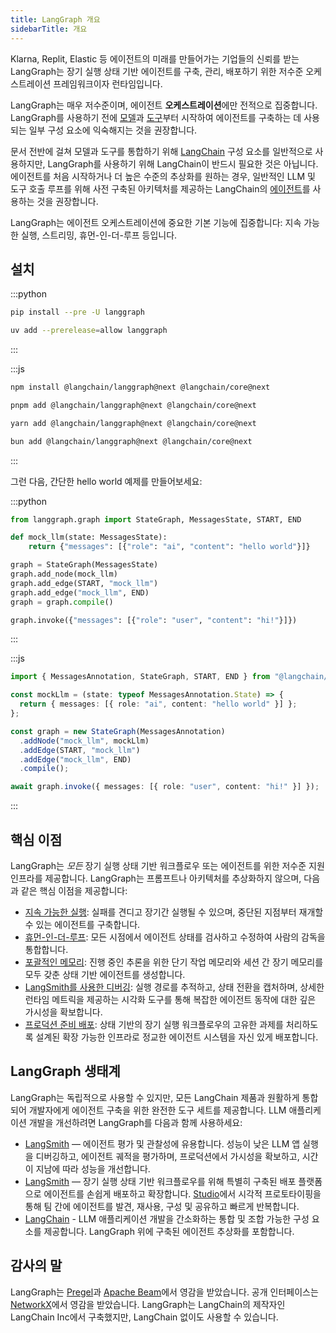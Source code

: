 ```yaml
---
title: LangGraph 개요
sidebarTitle: 개요
---
```



<AlphaCallout />

Klarna, Replit, Elastic 등 에이전트의 미래를 만들어가는 기업들의 신뢰를 받는 LangGraph는 장기 실행 상태 기반 에이전트를 구축, 관리, 배포하기 위한 저수준 오케스트레이션 프레임워크이자 런타임입니다.

LangGraph는 매우 저수준이며, 에이전트 **오케스트레이션**에만 전적으로 집중합니다. LangGraph를 사용하기 전에 [모델](/oss/langchain/models)과 [도구](/oss/langchain/tools)부터 시작하여 에이전트를 구축하는 데 사용되는 일부 구성 요소에 익숙해지는 것을 권장합니다.

문서 전반에 걸쳐 모델과 도구를 통합하기 위해 [LangChain](/oss/langchain/overview) 구성 요소를 일반적으로 사용하지만, LangGraph를 사용하기 위해 LangChain이 반드시 필요한 것은 아닙니다. 에이전트를 처음 시작하거나 더 높은 수준의 추상화를 원하는 경우, 일반적인 LLM 및 도구 호출 루프를 위해 사전 구축된 아키텍처를 제공하는 LangChain의 [에이전트](/oss/langchain/agents)를 사용하는 것을 권장합니다.

LangGraph는 에이전트 오케스트레이션에 중요한 기본 기능에 집중합니다: 지속 가능한 실행, 스트리밍, 휴먼-인-더-루프 등입니다.

## <Icon icon="download" size={20} /> 설치

:::python
<CodeGroup>
```bash pip
pip install --pre -U langgraph
```

```bash uv
uv add --prerelease=allow langgraph
```
</CodeGroup>
:::

:::js
<CodeGroup>
```bash npm
npm install @langchain/langgraph@next @langchain/core@next
```

```bash pnpm
pnpm add @langchain/langgraph@next @langchain/core@next
```

```bash yarn
yarn add @langchain/langgraph@next @langchain/core@next
```

```bash bun
bun add @langchain/langgraph@next @langchain/core@next
```
</CodeGroup>
:::

그런 다음, 간단한 hello world 예제를 만들어보세요:

:::python
```python
from langgraph.graph import StateGraph, MessagesState, START, END

def mock_llm(state: MessagesState):
    return {"messages": [{"role": "ai", "content": "hello world"}]}

graph = StateGraph(MessagesState)
graph.add_node(mock_llm)
graph.add_edge(START, "mock_llm")
graph.add_edge("mock_llm", END)
graph = graph.compile()

graph.invoke({"messages": [{"role": "user", "content": "hi!"}]})
```
:::

:::js
```typescript
import { MessagesAnnotation, StateGraph, START, END } from "@langchain/langgraph";

const mockLlm = (state: typeof MessagesAnnotation.State) => {
  return { messages: [{ role: "ai", content: "hello world" }] };
};

const graph = new StateGraph(MessagesAnnotation)
  .addNode("mock_llm", mockLlm)
  .addEdge(START, "mock_llm")
  .addEdge("mock_llm", END)
  .compile();

await graph.invoke({ messages: [{ role: "user", content: "hi!" }] });
```
:::

## 핵심 이점

LangGraph는 *모든* 장기 실행 상태 기반 워크플로우 또는 에이전트를 위한 저수준 지원 인프라를 제공합니다. LangGraph는 프롬프트나 아키텍처를 추상화하지 않으며, 다음과 같은 핵심 이점을 제공합니다:

* [지속 가능한 실행](/oss/langgraph/durable-execution): 실패를 견디고 장기간 실행될 수 있으며, 중단된 지점부터 재개할 수 있는 에이전트를 구축합니다.
* [휴먼-인-더-루프](/oss/langgraph/interrupts): 모든 시점에서 에이전트 상태를 검사하고 수정하여 사람의 감독을 통합합니다.
* [포괄적인 메모리](/oss/concepts/memory): 진행 중인 추론을 위한 단기 작업 메모리와 세션 간 장기 메모리를 모두 갖춘 상태 기반 에이전트를 생성합니다.
* [LangSmith를 사용한 디버깅](/langsmith/home): 실행 경로를 추적하고, 상태 전환을 캡처하며, 상세한 런타임 메트릭을 제공하는 시각화 도구를 통해 복잡한 에이전트 동작에 대한 깊은 가시성을 확보합니다.
* [프로덕션 준비 배포](/langsmith/deployments): 상태 기반의 장기 실행 워크플로우의 고유한 과제를 처리하도록 설계된 확장 가능한 인프라로 정교한 에이전트 시스템을 자신 있게 배포합니다.

## LangGraph 생태계

LangGraph는 독립적으로 사용할 수 있지만, 모든 LangChain 제품과 원활하게 통합되어 개발자에게 에이전트 구축을 위한 완전한 도구 세트를 제공합니다. LLM 애플리케이션 개발을 개선하려면 LangGraph를 다음과 함께 사용하세요:

* [LangSmith](http://www.langchain.com/langsmith) — 에이전트 평가 및 관찰성에 유용합니다. 성능이 낮은 LLM 앱 실행을 디버깅하고, 에이전트 궤적을 평가하며, 프로덕션에서 가시성을 확보하고, 시간이 지남에 따라 성능을 개선합니다.
* [LangSmith](/langsmith/home) — 장기 실행 상태 기반 워크플로우를 위해 특별히 구축된 배포 플랫폼으로 에이전트를 손쉽게 배포하고 확장합니다. [Studio](/langsmith/studio)에서 시각적 프로토타이핑을 통해 팀 간에 에이전트를 발견, 재사용, 구성 및 공유하고 빠르게 반복합니다.
* [LangChain](/oss/langchain/overview) - LLM 애플리케이션 개발을 간소화하는 통합 및 조합 가능한 구성 요소를 제공합니다. LangGraph 위에 구축된 에이전트 추상화를 포함합니다.

## 감사의 말

LangGraph는 [Pregel](https://research.google/pubs/pub37252/)과 [Apache Beam](https://beam.apache.org/)에서 영감을 받았습니다. 공개 인터페이스는 [NetworkX](https://networkx.org/documentation/latest/)에서 영감을 받았습니다. LangGraph는 LangChain의 제작자인 LangChain Inc에서 구축했지만, LangChain 없이도 사용할 수 있습니다.
